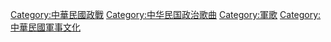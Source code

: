 [[Category:中華民國政戰|Category:中華民國政戰]]
[[Category:中华民国政治歌曲|Category:中华民国政治歌曲]]
[[Category:軍歌|Category:軍歌]]
[[Category:中華民國軍事文化|Category:中華民國軍事文化]]